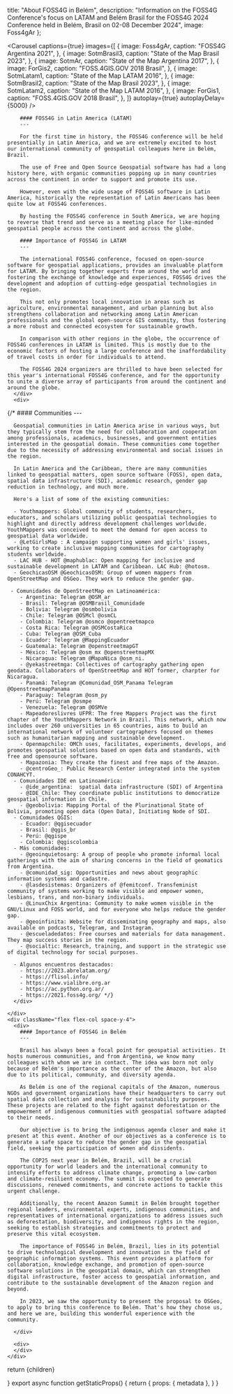 




  title: "About FOSS4G in Belém",
  description:
    "Information on the FOSS4G Conference's focus on LATAM and Belém Brasil for the FOSS4G 2024 Conference held in Belém, Brasil on 02-08 December 2024",
  image: Foss4gAr
};

<Carousel
  captions={true}
  images={[
    {
      image: Foss4gAr,
      caption:
        "FOSS4G Argentina 2021",
    },
    {
      image: SotmBrasil3,
      caption:
        "State of the Map Brasil 2023",
    },
    {
      image: SotmAr,
      caption:
        "State of the Map Argentina 2017",
    },
    {
      image: ForGis2,
      caption:
        "FOSS.4GIS.GOV 2018 Brasil",
    },
    {
      image: SotmLatam1,
      caption:
        "State of the Map LATAM 2016",
    },
    {
      image: SotmBrasil2,
      caption:
        "State of the Map Brasil 2023",
    },
    {
      image: SotmLatam2,
      caption:
        "State of the Map LATAM 2016",
    },
    {
      image: ForGis1,
      caption:
        "FOSS.4GIS.GOV 2018 Brasil",
    },
  ]}
  autoplay={true}
  autoplayDelay={5000}
/>

<div className="grid space-y-4 mt-4">
  <div className="grid md:grid-cols-2 md:space-x-4">  
    <div className="flex flex-col space-y-4">
      <div className="">

        #### FOSS4G in Latin America (LATAM)
        ---

        For the first time in history, the FOSS4G conference will be held presentially in Latin America, and we are extremely excited to host our international community of geospatial colleagues here in Belém, Brazil.

        The use of Free and Open Source Geospatial software has had a long history here, with organic communities popping up in many countries across the continent in order to support and promote its use.

        However, even with the wide usage of FOSS4G software in Latin America, historically the representation of Latin Americans has been quite low at FOSS4G conferences.
        
        By hosting the FOSS4G conference in South America, we are hoping to reverse that trend and serve as a meeting place for like-minded geospatial people across the continent and across the globe.

        #### Importance of FOSS4G in LATAM
        ---
        
        The international FOSS4G conference, focused on open-source software for geospatial applications, provides an invaluable platform for LATAM. By bringing together experts from around the world and fostering the exchange of knowledge and experiences, FOSS4G drives the development and adoption of cutting-edge geospatial technologies in the region.
        
        This not only promotes local innovation in areas such as agriculture, environmental management, and urban planning but also strengthens collaboration and networking among Latin American professionals and the global open-source GIS community, thus fostering a more robust and connected ecosystem for sustainable growth.

        In comparison with other regions in the globe, the occurrence of FOSS4G conferences in LATAM is limited. This is mostly due to the economic factors of hosting a large conference and the inaffordability of travel costs in order for individuals to attend.

        The FOSS4G 2024 organizers are thrilled to have been selected for this year's international FOSS4G conference, and for the opportunity to unite a diverse array of participants from around the continent and around the globe.
      </div>
      <div>
{/* 
      #### Communities
      ---

      Geospatial communities in Latin America arise in various ways, but they typically stem from the need for collaboration and cooperation among professionals, academics, businesses, and government entities interested in the geospatial domain. These communities come together due to the necessity of addressing environmental and social issues in the region.

      In Latin America and the Caribbean, there are many communities linked to geospatial matters, open source software (FOSS), open data, spatial data infrastructure (SDI), academic research, gender gap reduction in technology, and much more. 

      Here's a list of some of the existing communities:

      - Youthmappers: Global community of students, researchers, educators, and scholars utilizing public geospatial technologies to highlight and directly address development challenges worldwide. YouthMappers was conceived to meet the demand for open access to geospatial data worldwide.
      - @LetGirlsMap : A campaign supporting women and girls' issues, working to create inclusive mapping communities for cartography students worldwide.
      - LAC HUB - HOT @maphublac: Open mapping for inclusive and sustainable development in LATAM and Caribbean. LAC Hub: @hotosm.
      - GeochicasOSM @GeochicasOSM: Group of women mappers from OpenStreetMap and OSGeo. They work to reduce the gender gap.

     - Comunidades de OpenStreetMap en Latinoamérica: 
        - Argentina: Telegram @OSM_ar
        - Brasil: Telegram @OSMBrasil_Comunidade
        - Bolivia: Telegram @osmbolivia 
        - Chile: Telegram @OSMcl @osmCL
        - Colombia: Telegram @osmco @opentreetmapco
        - Costa Rica: Telegram @OSMCostaRica
        - Cuba: Telegram @OSM_Cuba
        - Ecuador: Telegram @MappingEcuador
        - Guatemala: Telegram @openstreetmapGT
        - México: Telegram @osm_mx @openstreetmapMX 
        - Nicaragua: Telegram @MapaNica @osm_ni.
        - @yekastreetmga: Collectives of cartography gathering open geodata. Collaborators of OpenStreetMap and HOT former, charpter for Nicaragua. 
        - Panamá: Telegram @Comunidad_OSM_Panama Telegram @OpenstreetmapPanama
        - Paraguay: Telegram @osm_py
        - Perú: Telegram @osmpe
        - Venezuela: Telegram @OSMVe
        - Mapeadoreslivres UFPR: The free Mappers Project was the first chapter of the YouthMappers Network in Brazil. This network, which now includes over 260 universities in 65 countries, aims to build an international network of volunteer cartographers focused on themes such as humanitarian mapping and sustainable development.
        - Openmapchile: OMCh uses, facilitates, experiments, develops, and promotes geospatial solutions based on open data and standards, with free and opensource software.
        - Mapazonia: They create the finest and free maps of the Amazon.
        - @centroGeo_: Public Research Center integrated into the system CONAHCYT.
      - Comunidades IDE en Latinoamérica: 
        - @ide_argentina:  spatial data infrastructure (SDI) of Argentina
        - @IDE_Chile: They coordinate public institutions to democratize geospatial information in Chile.
        - @geobolivia: Mapping Portal of the Plurinational State of Bolivia, promoting open data (Open Data), Initiating Node of SDI. 
      - Comunidades QGIS: 
        - Ecuador: @qgisecuador
        - Brasil: @qgis_br
        - Perú: @qgispe 
        - Colombia: @qgiscolombia
      - Más comunidades: 
        - @geoinquietosarg: A group of people who promote informal local gatherings with the aim of sharing concerns in the field of geomatics from Argentina.
        - @comunidad_sig: Opportunities and news about geographic information systems and cadastre.
        - @lasdesistemas: Organizers of @femitconf. Transfeminist community of systems working to make visible and empower women, lesbians, trans, and non-binary individuals.
        - @LinuxChix Argentina: Community to make women visible in the GNU/Linux and FOSS world, and for everyone who helps reduce the gender gap.
        - @geoinfinita: Website for disseminating geography and maps, also available on podcasts, Telegram, and Instagram.
        - @escueladedatos: Free courses and materials for data management. They map success stories in the region.
        - @socialtic: Research, training, and support in the strategic use of digital technology for social purposes.

      - Algunos encuentros destacados: 
        - https://2023.abrelatam.org/
        - https://flisol.info/ 
        - https://www.vialibre.org.ar
        - https://ac.python.org.ar/
        - https://2021.foss4g.org/ */}
      </div>

    </div>
    <div className="flex flex-col space-y-4">
      <div>
        #### Importance of FOSS4G in Belém
        ---

        Brasil has always been a focal point for geospatial activities. It hosts numerous communities, and from Argentina, we know many colleagues with whom we are in contact. The idea was born not only because of Belém's importance as the center of the Amazon, but also due to its political, community, and diversity agenda.

        As Belém is one of the regional capitals of the Amazon, numerous NGOs and government organizations have their headquarters to carry out spatial data collection and analysis for sustainability purposes. These projects are related to the fight against deforestation or the empowerment of indigenous communities with geospatial software adapted to their needs.

        Our objective is to bring the indigenous agenda closer and make it present at this event. Another of our objectives as a conference is to generate a safe space to reduce the gender gap in the geospatial field, seeking the participation of women and dissidents.

        The COP25 next year in Belém, Brazil, will be a crucial opportunity for world leaders and the international community to intensify efforts to address climate change, promoting a low-carbon and climate-resilient economy. The summit is expected to generate discussions, renewed commitments, and concrete actions to tackle this urgent challenge. 
        
        Additionally, the recent Amazon Summit in Belém brought together regional leaders, environmental experts, indigenous communities, and representatives of international organizations to address issues such as deforestation, biodiversity, and indigenous rights in the region, seeking to establish strategies and commitments to protect and preserve this vital ecosystem.

        The importance of FOSS4G in Belém, Brazil, lies in its potential to drive technological development and innovation in the field of geographic information systems. This event provides a platform for collaboration, knowledge exchange, and promotion of open-source software solutions in the geospatial domain, which can strengthen digital infrastructure, foster access to geospatial information, and contribute to the sustainable development of the Amazon region and beyond.

        In 2023, we saw the opportunity to present the proposal to OSGeo, to apply to bring this conference to Belém. That's how they chose us, and here we are, building this wonderful experience with the community.

      </div>

      <div>
      </div>
    </div>

  </div>

</div>

  return <MdxLayout metadata={metadata}>{children}</MdxLayout>

}
export async function getStaticProps() {
  return {
    props: {
      metadata
    },
  }
}